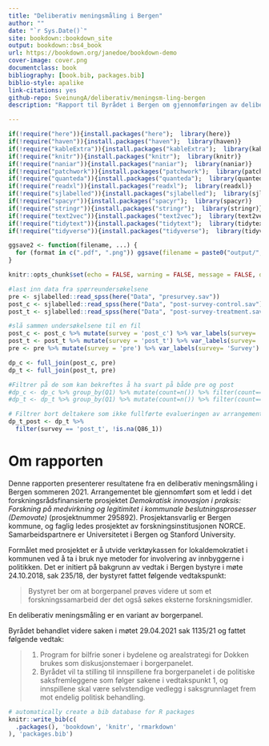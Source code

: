 ```yaml
--- 
title: "Deliberativ meningsmåling i Bergen"
author: ""
date: "`r Sys.Date()`"
site: bookdown::bookdown_site
output: bookdown::bs4_book
url: https://bookdown.org/janedoe/bookdown-demo
cover-image: cover.png
documentclass: book
bibliography: [book.bib, packages.bib]
biblio-style: apalike
link-citations: yes
github-repo: SveinungA/deliberativ/meningsm-ling-bergen
description: "Rapport til Byrådet i Bergen om gjennomføringen av deliberativ meningsmåling i Bergen, 12. juni 2021"

---
```


```r
if(!require("here")){install.packages("here");  library(here)}
if(!require("haven")){install.packages("haven");  library(haven)}
if(!require("kableExtra")){install.packages("kableExtra");  library(kableExtra)}
if(!require("knitr")){install.packages("knitr");  library(knitr)}
if(!require("naniar")){install.packages("naniar");  library(naniar)}
if(!require("patchwork")){install.packages("patchwork");  library(patchwork)}
if(!require("quanteda")){install.packages("quanteda");  library(quanteda)}
if(!require("readxl")){install.packages("readxl");  library(readxl)}
if(!require("sjlabelled")){install.packages("sjlabelled");  library(sjlabelled)}
if(!require("spacyr")){install.packages("spacyr");  library(spacyr)}
if(!require("stringr")){install.packages("stringr");  library(stringr)}
if(!require("text2vec")){install.packages("text2vec");  library(text2vec)}
if(!require("tidytext")){install.packages("tidytext");  library(tidytext)}
if(!require("tidyverse")){install.packages("tidyverse");  library(tidyverse)}

ggsave2 <- function(filename, ...) {
  for (format in c(".pdf", ".png")) ggsave(filename = paste0("output/", filename, format), ...)
}

knitr::opts_chunk$set(echo = FALSE, warning = FALSE, message = FALSE, digits = 0)
```

```r
#last inn data fra spørreundersøkelsene
pre <- sjlabelled::read_spss(here("Data", "presurvey.sav"))
post_c <- sjlabelled::read_spss(here("Data", "post-survey-control.sav"))
post_t <- sjlabelled::read_spss(here("Data", "post-survey-treatment.sav"))
```

```r
#slå sammen undersøkelsene til en fil
post_c <- post_c %>% mutate(survey = 'post_c') %>% var_labels(survey= 'Survey')
post_t <- post_t %>% mutate(survey = 'post_t') %>% var_labels(survey= 'Survey')
pre <- pre %>% mutate(survey = 'pre') %>% var_labels(survey= 'Survey')

dp_c <- full_join(post_c, pre)
dp_t <- full_join(post_t, pre)

#Filtrer på de som kan bekreftes å ha svart på både pre og post
#dp_c <- dp_c %>% group_by(Q1) %>% mutate(count=n()) %>% filter(count==2)
#dp_t <- dp_t %>% group_by(Q1) %>% mutate(count=n()) %>% filter(count==2)

# Filtrer bort deltakere som ikke fullførte evalueringen av arrangementet
dp_t_post <- dp_t %>% 
  filter(survey == 'post_t', !is.na(Q86_1))
```



# Om rapporten

Denne rapporten presenterer resultatene fra en deliberativ meningsmåling i Bergen sommeren 2021.
Arrangementet ble gjennomført som et ledd i det forskningsrådsfinansierte prosjektet *Demokratisk innovasjon i praksis: Forskning på medvirkning og legitimitet i kommunale beslutningsprosesser (Demovate)* (prosjektnummer 295892). 
Prosjektansvarlig er Bergen kommune, og faglig ledes prosjektet av forskningsinstitusjonen NORCE.  
Samarbeidspartnere er Universitetet i Bergen og Stanford University. 

Formålet med prosjektet er å utvide verktøykassen for lokaldemokratiet i kommunen ved å ta i bruk nye metoder for involvering av innbyggerne i politikken.
Det  er initiert på bakgrunn av vedtak i Bergen bystyre i møte 24.10.2018, sak 235/18, der bystyret fattet følgende vedtakspunkt: 

>Bystyret ber om at borgerpanel prøves videre ut som et forskningssamarbeid der det også søkes eksterne forskningsmidler.

En deliberativ meningsmåling er en variant av borgerpanel.

Byrådet behandlet videre saken i møtet 29.04.2021 sak 1135/21 og fattet følgende vedtak: 

>1. Program for bilfrie soner i bydelene og arealstrategi for Dokken brukes som diskusjonstemaer i 
borgerpanelet.  
2. Byrådet vil ta stilling til innspillene fra borgerpanelet i de politiske saksfremleggene som følger 
sakene i vedtakspunkt 1, og innspillene skal være selvstendige vedlegg i saksgrunnlaget frem mot 
endelig politisk behandling.


```r
# automatically create a bib database for R packages
knitr::write_bib(c(
  .packages(), 'bookdown', 'knitr', 'rmarkdown'
), 'packages.bib')
```
